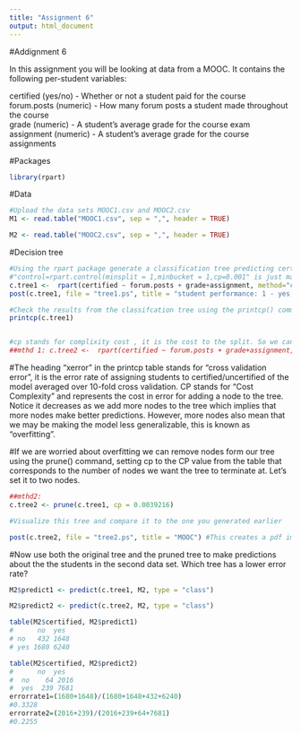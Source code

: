 ```yaml
---
title: "Assignment 6"
output: html_document
---
```

#Addignment 6

In this assignment you will be looking at data from a MOOC. It contains the following per-student variables:

certified (yes/no) - Whether or not a student paid for the course  
forum.posts (numeric) - How many forum posts a student made throughout the course  
grade (numeric) - A student's average grade for the course exam  
assignment (numeric) - A student's average grade for the course assignments  

#Packages
```r
library(rpart)
```

#Data
```r
#Upload the data sets MOOC1.csv and MOOC2.csv
M1 <- read.table("MOOC1.csv", sep = ",", header = TRUE)

M2 <- read.table("MOOC2.csv", sep = ",", header = TRUE)

```

#Decision tree
```r
#Using the rpart package generate a classification tree predicting certified from the other variables in the M1 data frame.
#"control=rpart.control(minsplit = 1,minbucket = 1,cp=0.001" is just making the algorithm less conservative.
c.tree1 <-  rpart(certified ~ forum.posts + grade+assignment, method="class", data=M1, control=rpart.control(minsplit = 1,minbucket = 1,cp=0.001))
post(c.tree1, file = "tree1.ps", title = "student performance: 1 - yes, 2 - no, 3 - ?")

#Check the results from the classifcation tree using the printcp() command
printcp(c.tree1)


#cp stands for complixity cost , it is the cost to the split. So we can find the cp values in by printcp command and if we want it less complicated we should choose a cp bigger than 0.001
##mthd 1: c.tree2 <-  rpart(certified ~ forum.posts + grade+assignment, method="class", data=M1, control=rpart.control(minsplit = 1,minbucket = 1,cp=0.0032680 ))

```

#The heading "xerror" in the printcp table stands for "cross validation error", it is the error rate of assigning students to certified/uncertified of the model averaged over 10-fold cross validation. CP stands for "Cost Complexity" and represents the cost in error for adding a node to the tree. Notice it decreases as we add more nodes to the tree which implies that more nodes make better predictions. However, more nodes also mean that we may be making the model less generalizable, this is known as "overfitting".

#If we are worried about overfitting we can remove nodes form our tree using the prune() command, setting cp to the CP value from the table that corresponds to the number of nodes we want the tree to terminate at. Let's set it to two nodes.

```r
##mthd2:
c.tree2 <- prune(c.tree1, cp = 0.0039216)

#Visualize this tree and compare it to the one you generated earlier

post(c.tree2, file = "tree2.ps", title = "MOOC") #This creates a pdf image of the tree
```

#Now use both the original tree and the pruned tree to make predictions about the the students in the second data set. Which tree has a lower error rate?

```r
M2$predict1 <- predict(c.tree1, M2, type = "class")

M2$predict2 <- predict(c.tree2, M2, type = "class")

table(M2$certified, M2$predict1)
#      no  yes
# no   432 1648
# yes 1680 6240

table(M2$certified, M2$predict2)
#      no  yes
#  no    64 2016
#  yes  239 7681
errorrate1=(1680+1648)/(1680+1648+432+6240)
#0.3328
errorrate2=(2016+239)/(2016+239+64+7681)
#0.2255
```

